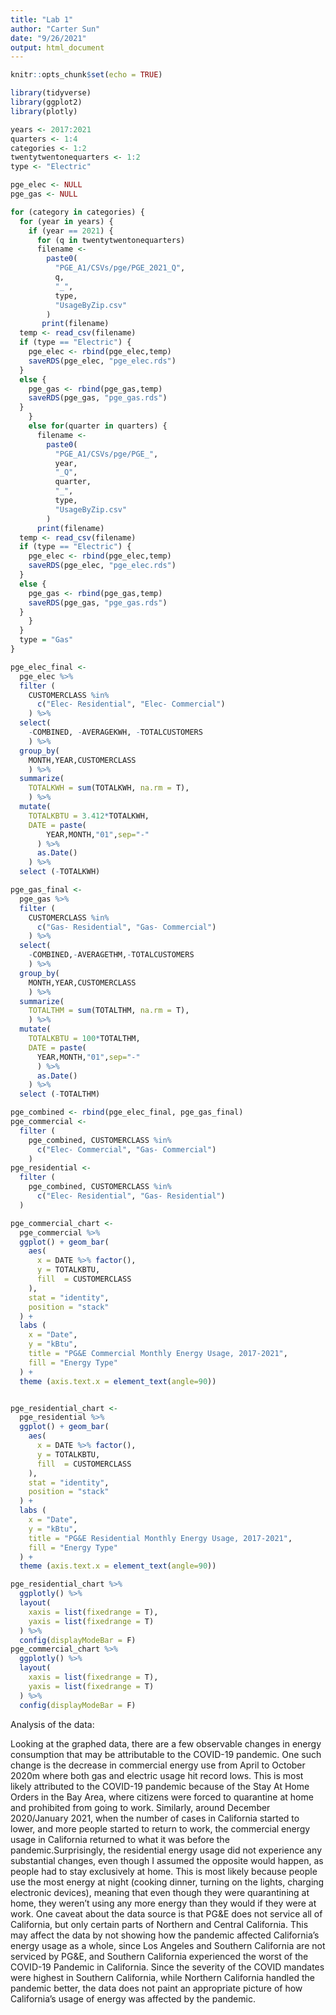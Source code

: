 ```yaml
---
title: "Lab 1"
author: "Carter Sun"
date: "9/26/2021"
output: html_document
---
```


```r
knitr::opts_chunk$set(echo = TRUE)
```

```r
library(tidyverse)
library(ggplot2)
library(plotly)

years <- 2017:2021
quarters <- 1:4
categories <- 1:2
twentytwentonequarters <- 1:2
type <- "Electric"

pge_elec <- NULL
pge_gas <- NULL

for (category in categories) {
  for (year in years) {
    if (year == 2021) {
      for (q in twentytwentonequarters)
      filename <- 
        paste0(
          "PGE_A1/CSVs/pge/PGE_2021_Q", 
          q, 
          "_",
          type,
          "UsageByZip.csv"
        )
       print(filename)
  temp <- read_csv(filename)
  if (type == "Electric") {
    pge_elec <- rbind(pge_elec,temp)
    saveRDS(pge_elec, "pge_elec.rds")
  }
  else {
    pge_gas <- rbind(pge_gas,temp)
    saveRDS(pge_gas, "pge_gas.rds")
  }
    }
    else for(quarter in quarters) {
      filename <- 
        paste0(
          "PGE_A1/CSVs/pge/PGE_", 
          year, 
          "_Q", 
          quarter, 
          "_", 
          type,
          "UsageByZip.csv"
        )
      print(filename)
  temp <- read_csv(filename)
  if (type == "Electric") {
    pge_elec <- rbind(pge_elec,temp)
    saveRDS(pge_elec, "pge_elec.rds")
  }
  else {
    pge_gas <- rbind(pge_gas,temp)
    saveRDS(pge_gas, "pge_gas.rds")
  }
    }
  }
  type = "Gas"
}
```

```r
pge_elec_final <- 
  pge_elec %>% 
  filter (
    CUSTOMERCLASS %in% 
      c("Elec- Residential", "Elec- Commercial")
    ) %>% 
  select(
    -COMBINED, -AVERAGEKWH, -TOTALCUSTOMERS
    ) %>% 
  group_by(
    MONTH,YEAR,CUSTOMERCLASS
    ) %>% 
  summarize(
    TOTALKWH = sum(TOTALKWH, na.rm = T),
    ) %>% 
  mutate(
    TOTALKBTU = 3.412*TOTALKWH,
    DATE = paste(
        YEAR,MONTH,"01",sep="-"
      ) %>% 
      as.Date()
    ) %>% 
  select (-TOTALKWH)

pge_gas_final <-
  pge_gas %>% 
  filter (
    CUSTOMERCLASS %in% 
      c("Gas- Residential", "Gas- Commercial")
    ) %>% 
  select(
    -COMBINED,-AVERAGETHM,-TOTALCUSTOMERS
    ) %>% 
  group_by(
    MONTH,YEAR,CUSTOMERCLASS
    ) %>% 
  summarize(
    TOTALTHM = sum(TOTALTHM, na.rm = T),
    ) %>% 
  mutate(
    TOTALKBTU = 100*TOTALTHM,
    DATE = paste(
      YEAR,MONTH,"01",sep="-"
      ) %>% 
      as.Date()
    ) %>% 
  select (-TOTALTHM)
```

```r
pge_combined <- rbind(pge_elec_final, pge_gas_final)
pge_commercial <- 
  filter (
    pge_combined, CUSTOMERCLASS %in% 
      c("Elec- Commercial", "Gas- Commercial")
    )
pge_residential <-
  filter (
    pge_combined, CUSTOMERCLASS %in%
      c("Elec- Residential", "Gas- Residential")
  )
```

```r
pge_commercial_chart <- 
  pge_commercial %>% 
  ggplot() + geom_bar(
    aes(
      x = DATE %>% factor(),
      y = TOTALKBTU,
      fill  = CUSTOMERCLASS
    ),
    stat = "identity",
    position = "stack"
  ) +
  labs (
    x = "Date",
    y = "kBtu",
    title = "PG&E Commercial Monthly Energy Usage, 2017-2021",
    fill = "Energy Type"
  ) +
  theme (axis.text.x = element_text(angle=90))



```

```r
pge_residential_chart <- 
  pge_residential %>% 
  ggplot() + geom_bar(
    aes(
      x = DATE %>% factor(),
      y = TOTALKBTU,
      fill  = CUSTOMERCLASS
    ),
    stat = "identity",
    position = "stack"
  ) +
  labs (
    x = "Date",
    y = "kBtu",
    title = "PG&E Residential Monthly Energy Usage, 2017-2021",
    fill = "Energy Type"
  ) +
  theme (axis.text.x = element_text(angle=90))


```


```r
pge_residential_chart %>% 
  ggplotly() %>% 
  layout(
    xaxis = list(fixedrange = T),
    yaxis = list(fixedrange = T)
  ) %>% 
  config(displayModeBar = F)
pge_commercial_chart %>% 
  ggplotly() %>% 
  layout(
    xaxis = list(fixedrange = T),
    yaxis = list(fixedrange = T)
  ) %>% 
  config(displayModeBar = F)
```

Analysis of the data:

Looking at the graphed data, there are a few observable changes in energy consumption that may be attributable to the COVID-19 pandemic. One such change is the decrease in commercial energy use from April to October 2020m where both gas and electric usage hit record lows. This is most likely attributed to the COVID-19 pandemic because of the Stay At Home Orders in the Bay Area, where citizens were forced to quarantine at home and prohibited from going to work. Similarly, around December 2020/January 2021, when the number of cases in California started to lower, and more people started to return to work, the commercial energy usage in California returned to what it was before the pandemic.Surprisingly, the residential energy usage did not experience any substantial changes, even though I assumed the opposite would happen, as people had to stay exclusively at home. This is most likely because people use the most energy at night (cooking dinner, turning on the lights, charging electronic devices), meaning that even though they were quarantining at home, they weren't using any more energy than they would if they were at work. One caveat about the data source is that PG&E does not service all of California, but only certain parts of Northern and Central California. This may affect the data by not showing how the pandemic affected California's energy usage as a whole, since Los Angeles and Southern California are not serviced by PG&E, and Southern California experienced the worst of the COVID-19 Pandemic in California. Since the severity of the COVID mandates were highest in Southern California, while Northern California handled the pandemic better, the data does not paint an appropriate picture of how California's usage of energy was affected by the pandemic.

